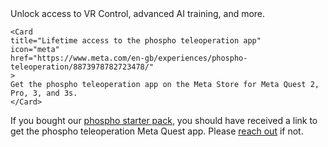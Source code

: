 <CardGroup>
    <Card
    title="Subscribe to phospho pro to unlock VR control"
    icon="vr-cardboard"
    href="https://phospho.ai/pro"
    >
    Unlock access to VR Control, advanced AI training, and more.
    </Card>

    <Card
    title="Lifetime access to the phospho teleoperation app"
    icon="meta"
    href="https://www.meta.com/en-gb/experiences/phospho-teleoperation/8873978782723478/"
    >
    Get the phospho teleoperation app on the Meta Store for Meta Quest 2, Pro, 3, and 3s.
    </Card>

</CardGroup>

<Info> If you bought our [phospho starter pack](https://robots.phospho.ai/starter-pack), you should have received a link to get the phospho teleoperation Meta Quest app. Please [reach out](mailto:contact@phospho.ai) if not.</Info>
